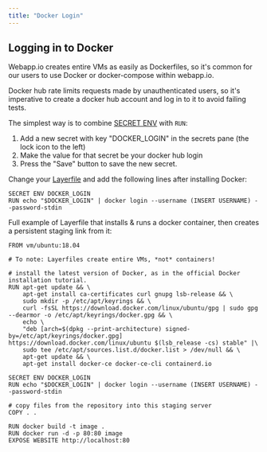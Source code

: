 ```yaml
---
title: "Docker Login"
---
```


## Logging in to Docker

Webapp.io creates entire VMs as easily as Dockerfiles, so it's common for our
users to use Docker or docker-compose within webapp.io.

Docker hub rate limits requests made by unauthenticated users, so it's
imperative to create a docker hub account and log in to it to avoid failing
tests.

The simplest way is to combine [SECRET ENV](../layerfile-reference/secret-env) with `RUN`:

1. Add a new secret with key "DOCKER_LOGIN" in the secrets pane (the lock icon
   to the left)
2. Make the value for that secret be your docker hub login
3. Press the "Save" button to save the new secret.

Change your [Layerfile](/docs/examples/docker) and add the following lines after
installing Docker:

```docker Layerfile
SECRET ENV DOCKER_LOGIN
RUN echo "$DOCKER_LOGIN" | docker login --username (INSERT USERNAME) --password-stdin
```

Full example of Layerfile that installs & runs a docker container, then creates
a persistent staging link from it:

```docker Layerfile
FROM vm/ubuntu:18.04

# To note: Layerfiles create entire VMs, *not* containers!

# install the latest version of Docker, as in the official Docker installation tutorial.
RUN apt-get update && \
    apt-get install ca-certificates curl gnupg lsb-release && \
    sudo mkdir -p /etc/apt/keyrings && \
    curl -fsSL https://download.docker.com/linux/ubuntu/gpg | sudo gpg --dearmor -o /etc/apt/keyrings/docker.gpg && \
    echo \
    "deb [arch=$(dpkg --print-architecture) signed-by=/etc/apt/keyrings/docker.gpg] https://download.docker.com/linux/ubuntu $(lsb_release -cs) stable" |\
    sudo tee /etc/apt/sources.list.d/docker.list > /dev/null && \
    apt-get update && \
    apt-get install docker-ce docker-ce-cli containerd.io

SECRET ENV DOCKER_LOGIN
RUN echo "$DOCKER_LOGIN" | docker login --username (INSERT USERNAME) --password-stdin

# copy files from the repository into this staging server
COPY . .

RUN docker build -t image .
RUN docker run -d -p 80:80 image
EXPOSE WEBSITE http://localhost:80
```
